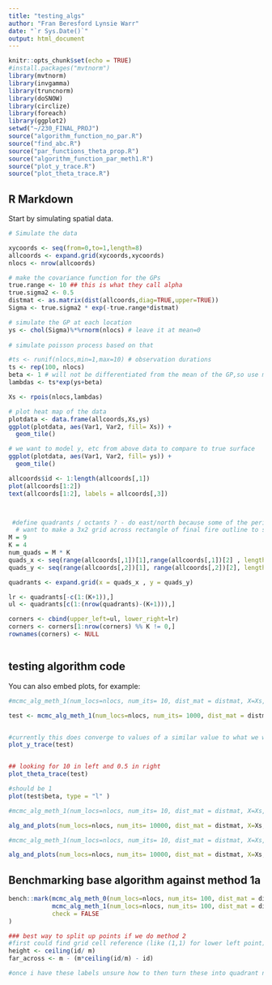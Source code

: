 ```yaml
---
title: "testing_algs"
author: "Fran Beresford Lynsie Warr"
date: "`r Sys.Date()`"
output: html_document
---
```


```r
knitr::opts_chunk$set(echo = TRUE)
#install.packages("mvtnorm")
library(mvtnorm)
library(invgamma)
library(truncnorm)
library(doSNOW)
library(circlize)
library(foreach)
library(ggplot2)
setwd("~/230_FINAL_PROJ")
source("algorithm_function_no_par.R")
source("find_abc.R")
source("par_functions_theta_prop.R")
source("algorithm_function_par_meth1.R")
source("plot_y_trace.R")
source("plot_theta_trace.R")
```

## R Markdown

Start by simulating spatial data. 

```r
# Simulate the data

xycoords <- seq(from=0,to=1,length=8)
allcoords <- expand.grid(xycoords,xycoords)
nlocs <- nrow(allcoords)

# make the covariance function for the GPs
true.range <- 10 ## this is what they call alpha 
true.sigma2 <- 0.5
distmat <- as.matrix(dist(allcoords,diag=TRUE,upper=TRUE))
Sigma <- true.sigma2 * exp(-true.range*distmat)

# simulate the GP at each location
ys <- chol(Sigma)%*%rnorm(nlocs) # leave it at mean=0
  
# simulate poisson process based on that

#ts <- runif(nlocs,min=1,max=10) # observation durations
ts <- rep(100, nlocs)
beta <- 1 # will not be differentiated from the mean of the GP,so use mean=0
lambdas <- ts*exp(ys+beta)

Xs <- rpois(nlocs,lambdas)

# plot heat map of the data
plotdata <- data.frame(allcoords,Xs,ys)
ggplot(plotdata, aes(Var1, Var2, fill= Xs)) + 
  geom_tile()

# we want to model y, etc from above data to compare to true surface
ggplot(plotdata, aes(Var1, Var2, fill= ys)) + 
  geom_tile()

allcoords$id <- 1:length(allcoords[,1])
plot(allcoords[1:2])
text(allcoords[1:2], labels = allcoords[,3])



 #define quadrants / octants ? - do east/north because some of the perimeters go funny with lon/lat 
  # want to make a 3x2 grid across rectangle of final fire outline to speed up find_cell process 
M = 9
K = 4 
num_quads = M * K 
quads_x <- seq(range(allcoords[,1])[1],range(allcoords[,1])[2] , length.out = K+1) 
quads_y <- seq(range(allcoords[,2])[1], range(allcoords[,2])[2], length.out = K+1)

quadrants <- expand.grid(x = quads_x , y = quads_y)

lr <- quadrants[-c(1:(K+1)),]
ul <- quadrants[c(1:(nrow(quadrants)-(K+1))),]

corners <- cbind(upper_left=ul, lower_right=lr)
corners <- corners[1:nrow(corners) %% K != 0,]
rownames(corners) <- NULL



```

## testing algorithm code 

You can also embed plots, for example:

```r
#mcmc_alg_meth_1(num_locs=nlocs, num_its= 10, dist_mat = distmat, X=Xs, t_cov= ts, abc_delta = 0.01 ,beta_prop_sigma = 0.5, theta_prop_sigma = c(0.5, 0.5))

test <- mcmc_alg_meth_1(num_locs=nlocs, num_its= 1000, dist_mat = distmat, X=Xs, t_cov= ts, abc_delta= 1e-30,beta_prop_sigma = 0.01, theta_prop_sigma = c(1,5))


#currently this does converge to values of a similar value to what we want but once we get there it doesn't move at all 
plot_y_trace(test)


## looking for 10 in left and 0.5 in right 
plot_theta_trace(test)

#should be 1
plot(test$beta, type = "l" )
```

```r
#mcmc_alg_meth_1(num_locs=nlocs, num_its= 10, dist_mat = distmat, X=Xs, t_cov= ts, abc_delta = 0.01 ,beta_prop_sigma = 0.5, theta_prop_sigma = c(0.5, 0.5))

alg_and_plots(num_locs=nlocs, num_its= 10000, dist_mat = distmat, X=Xs, t_cov= ts, abc_delta= 1e-30,beta_prop_sigma = 0.01, theta_prop_sigma = c(1,5))

```



```r
#mcmc_alg_meth_1(num_locs=nlocs, num_its= 10, dist_mat = distmat, X=Xs, t_cov= ts, abc_delta = 0.01 ,beta_prop_sigma = 0.5, theta_prop_sigma = c(0.5, 0.5))

alg_and_plots(num_locs=nlocs, num_its= 10000, dist_mat = distmat, X=Xs, t_cov= ts, abc_delta= 1e-50,beta_prop_sigma = 0.01, theta_prop_sigma = c(4,7))

```





## Benchmarking base algorithm against method 1a 

```r

bench::mark(mcmc_alg_meth_0(num_locs=nlocs, num_its= 100, dist_mat = distmat, X=Xs, t_cov= ts, abc_delta= 1e-50,beta_prop_sigma = 0.01, theta_prop_sigma = c(4,7)),
            mcmc_alg_meth_1(num_locs=nlocs, num_its= 100, dist_mat = distmat, X=Xs, t_cov= ts, abc_delta= 1e-50,beta_prop_sigma = 0.01, theta_prop_sigma = c(4,7)),
            check = FALSE 
)


```






```r
### best way to split up points if we do method 2 
#first could find grid cell reference (like (1,1) for lower left point) only figured out how to do this with data on an m*m grid
height <- ceiling(id/ m)
far_across <- m - (m*ceiling(id/m) - id) 

#once i have these labels unsure how to then turn these into quadrant numbers 
```




